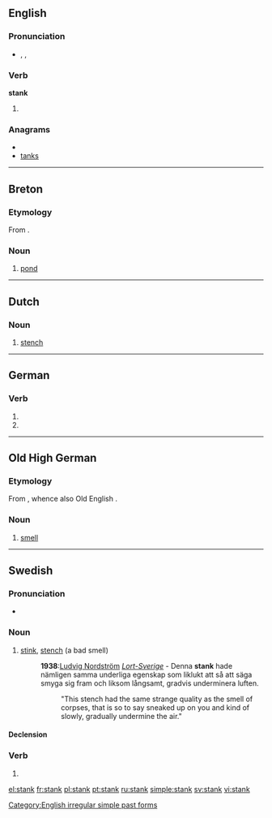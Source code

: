 ==English==

===Pronunciation===
* {{enPR|stăngk}}, {{IPA|/stæŋk/}}, {{SAMPA|/st{Nk/}}
*: {{rhymes|æŋk}}

===Verb===
'''stank'''

# {{simple past of|[[stink]]}}

===Anagrams===
* {{alphagram|aknst}}
* [[tanks#English|tanks]]

[[Category:English irregular simple past forms]]

----

==Breton==

===Etymology===
From {{etyl|fro|br}} {{term|estanc|lang=fro}}.

===Noun===
{{infl|br|noun|g=m}}

# [[pond]]

----

==Dutch==

===Noun===
{{nl-noun|g=m|pl=stanken|dim=stankje}}

# [[stench]]

----

==German==

===Verb===
{{infl|de}}

# {{de-verb form of|stinken|1|s|v}}
# {{de-verb form of|stinken|3|s|v}}

----

==Old High German==

===Etymology===
From {{proto|Germanic|stankwaz|lang=goh}}, whence also Old English {{term|stenc|stenċ|lang=ang}}.

===Noun===
{{goh-noun|g=m}}

# [[smell]]

----

==Swedish==

===Pronunciation===
* {{audio|Sv-en stank.ogg|audio}}

===Noun===
{{infl|sv|noun|g=c}}

# [[stink]], [[stench]]  (a bad smell)
#: '''1938''':[[w:Ludvig Nordström|Ludvig Nordström]] [http://runeberg.org/lortsvrg/kap5p4.html ''Lort-Sverige''] - Denna '''stank''' hade nämligen samma underliga egenskap som liklukt att så att säga smyga sig fram och liksom långsamt, gradvis underminera luften.
#:: "This stench had the same strange quality as the smell of corpses, that is so to say sneaked up on you and kind of slowly, gradually undermine the air."

====Declension====
{{sv-noun-reg-r-c|2=stanke}}

===Verb===
{{infl|sv|verb form}}

# {{sv-verb-form-past|stinka}}

[[el:stank]]
[[fr:stank]]
[[pl:stank]]
[[pt:stank]]
[[ru:stank]]
[[simple:stank]]
[[sv:stank]]
[[vi:stank]]